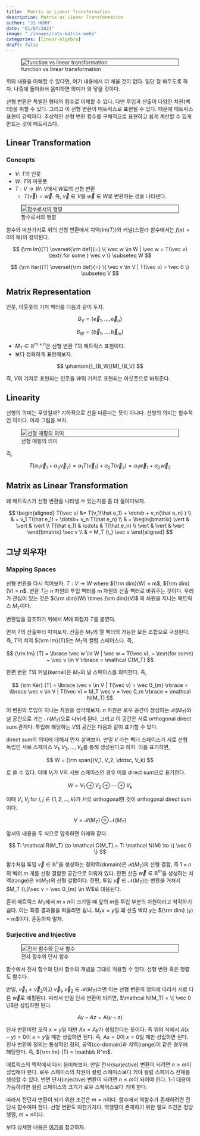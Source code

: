 ```yaml
---
title:  Matrix as Linear Transformation
description: Matrix as Linear Transformation
author: "JS HUHH"
date: "01/07/2021"
image: "./images/cats-matrix.webp"
categories: [linear-algebra]
draft: false
---
```


:::{layout="[-2, 10, -2]"}
![function vs linear transformation ](https://github.com/anarinsk/lostineconomics-v2-1/blob/master/images/linear-transform/matrix_func.png?raw=true){ style="margin: auto; display: block; border:1px solid #2d2d2d;"}
:::

위의 내용을 이해할 수 있다면, 여기 내용에서 더 배울 것이 없다. 일단 잘 봐두도록 하자. 나중에 돌아와서 음미하면 의미가 와 닿을 것이다. 

선형 변환은 특별한 형태의 함수로 이해할 수 있다. 다만 투입과 산출이 다양한 차원(벡터)을 취할 수 있다. 그리고 이 선형 변환이 매트릭스로 표현될 수 있다. 때문에 매트릭스 표현이 강력하다. 추상적인 선형 변환 함수를 구체적으로 표현하고 쉽게 계산할 수 있게 만드는 것이 매트릭스다. 

## Linear Transformation 

### Concepts 

- $V$: $T$의 인풋 
- $W$: $T$의 아웃풋 
- $T: V \to W$: $V$에서 $W$로의 선형 변환 
	- $T(\vec v) = \vec w$. 즉, $\vec v \in V$를 $\vec w \in W$로 변환하는 것을 나타낸다. 

:::{layout="[-2, 10, -2]"}
![함수로서의 행렬](https://github.com/anarinsk/lostineconomics-v2-1/blob/master/images/linear-transform/matrix_func_fig.png?raw=true){ style="margin: auto; display: block; border:1px solid #2d2d2d;"}
:::

함수와 마찬가지로 위의 선형 변환에서 치역(Im($T$))와 커널(스칼라 함수에서는 $f(x) = 0$의 해)이 정의된다. 

$$
{\rm Im}(T) \overset{\rm def}{=} \{ \vec w \in W | \vec w = T(\vec v) \text{ for some } \vec v \} \subseteq W
$$

$$
{\rm Ker}(T) \overset{\rm def}{=} \{ \vec v \in V | T(\vec v) = \vec 0 \} \subseteq V
$$

## Matrix Representation 

인풋, 아웃풋의 기저 벡터를 다음과 같이 두자. 

$$
B_V = \{ \vec e_1, \dotsc, \vec e_n \}
$$

$$
B_W = \{ \vec b_1, \dotsc, \vec b_m \}
$$

- $M_T \in \mathbb R^{m \times n}$은 선형 변환 $T$의 매트릭스 표현이다. 
- 보다 정확하게 표현해보자. 

$$
\phantom{}_{B_W}[M]_{B_V}
$$

즉, $V$의 기저로 표현되는 인풋을 $W$의 기저로 표현되는 아웃풋으로 바꿔준다. 

## Linearity 

선형의 의미는 무엇일까? 기하적으로 선을 다룬다는 뜻이 아니다. 선형의 의미는 함수적인 의미다. 아래 그림을 보자. 

:::{layout="[-2, 10, -2]"}
![선형 매핑의 의미](https://github.com/anarinsk/lostineconomics-v2-1/blob/master/images/linear-transform/linearity.png?raw=true){ style="margin: auto; display: block; border:1px solid #2d2d2d;"}
:::

즉, 

$$
T(\alpha_1 \vec v_1 + \alpha_2 \vec v_2) = \alpha_1 T(\vec v_1) + \alpha_2 T(\vec v_2) = \alpha_1 \vec w_1 + \alpha_2 \vec w_2 
$$ 

## Matrix as Linear Transformation

왜 매트릭스가 선형 변환을 나타낼 수 있는지를 좀 더 들여다보자. 

$$
\begin{aligned}
T(\vec v)  &=  T(v_1{\hat e_1} + \dotsb + v_n{\hat e_n} ) \\
& =  v_1 T(\hat e_1) + \dotsb+ v_n T(\hat e_n)  \\
& = 
\begin{bmatrix}
\vert & \vert & \vert \\
T(\hat e_1) & \cdots & T(\hat e_n) \\
\vert & \vert & \vert
\end{bmatrix} \vec v \\
& = M_T {\,} \vec v
\end{aligned}
$$

## 그냥 외우자! 

### Mapping Spaces 

선형 변환을 다시 적어보자. $T: V \to W$ where ${\rm dim}(W) = m$, ${\rm dim}(V) = n$. 변환 $T$는 $n$ 차원의 투입 벡터를 $m$ 차원의 산출 벡터로 바꿔주는 것이다. 우리가 관심이 있는 것은 ${\rm dim}(W) \times {\rm dim}(V)$ 의 차원을 지니는 매트릭스 $M_T$이다. 

:::{ .column-margin }
변환임을 강조하기 위해서 $M$에 하첨자 $T$를 붙였다. 
:::

먼저 $T$의 산출부터 따져보자. 산출은 $M_T$의 열 벡터의 가능한 모든 조합으로 구성된다. 즉, $T$의 치역 ${\rm Im}(T)$는 $M_T$의 컬럼 스페이스다. 즉, 

$$
{\rm Im} (T) = \lbrace \vec w \in W | \vec w = T(\vec v), ~ \text{for some} ~ \vec v \in V \rbrace = \mathcal C(M_T)
$$

한편 변환 $T$의 커널(kernel)은 $M_T$의 널 스페이스를 의미한다. 즉, 

$$
{\rm Ker} (T) = \lbrace \vec v \in V | T(\vec v) = \vec 0_{m} \rbrace = \lbrace \vec v \in V | T(\vec v) = M_T \vec v = \vec 0_m \rbrace = \mathcal N(M_T)
$$

이 변환의 투입이 지니는 차원을 생각해보자. $n$ 차원은 로우 공간이 생성하는 $\mathcal R (M_T)$와 널 공간으로 가는 $\mathcal N(M_T)$으로 나뉘게 된다. 그리고 이 공간은 서로 orthogonal direct sum 관계다. 투입해 해당하는 $V$의 공간은 다음과 같이 표기할 수 있다. 

:::{ .column-margin }
direct sum의 의미에 대해서 먼저 살펴보자. 만일 $V$ 라는 벡터 스페이스가 서로 선형 독립인 서브 스페이스 $V_1, V_2, \dotsc, V_k$를 통해 생성된다고 하자. 이를 표기하면, 

$$
W = {\rm span}(V_1, V_2, \dotsc, V_k)
$$

로 쓸 수 있다. 이때 $V_i$가 $V$의 서브 스페이스인 경우 이를 direct sum으로 표기한다. 

$$
W = V_1 \oplus V_2 \oplus \dotsb \oplus V_k
$$

이때 $V_i, V_j$ for $i, j \in \lbrace 1, 2, \dotsc, k \rbrace$가 서로 orthogonal한 것이 orthogonal direct sum이다. 
:::

$$
V = \mathcal R (M_T) \oplus \mathcal N (M_T)
$$

앞서의 내용을 두 식으로 압축하면 아래와 같다. 

$$
T: \mathcal R(M_T) \to \mathcal C(M_T),~  
T: \mathcal N(M) \to \{ \vec 0 \}
$$

함수처럼 투입 $\vec v \in \mathbb R^n$을 생성하는 정의역(domain)은 $\mathcal R(M_T)$의 선형 결합, 즉 $1 \times n$의 벡터 $m$ 개를 선형 결합한 공간으로 이뤄져 있다. 한편 산출 $\vec w \in \mathbb R^m$을 생성하는 치역(range)은 $\mathcal C(M_T)$의 선형 걸합이다. 한편, 투입 $\vec v \in \mathcal N(M_T)$는 변환을 거쳐서 $M_T {\,}\vec v = \vec 0_{m} \in W$로 대응된다. 

:::{ .column-margin }
흔히 매트릭스 $M_T$에서 $m \times n$이 크기일 때 앞의 $m$을 투입 부분의 차원이라고 착각하기 쉽다. 이는 최종 결과물을 떠올리면 쉽니. $M_t{\,}x = y$일 떄 산출 벡터 $y$는 ${\rm dim} (y) = m$이다. 혼동하지 말자. 
:::

### Surjective and Injective 

:::{layout="[-2, 10, -2]"}
![전사 함수와 단사 함수](https://github.com/anarinsk/lostineconomics-v2-1/blob/master/images/linear-transform/sur_inj.png?raw=true){ style="margin: auto; display: block; border:1px solid #2d2d2d;"}
:::

함수에서 전사 함수와 단사 함수의 개념을 그대로 적용할 수 있다. 선형 변환 혹은 행렬도 함수다. 

만일, $\vec v_1 \neq \vec v_2$이고 $\vec v_1, \vec v_2 \in \mathcal R(M_T)$라면 이는 선형 변환의 정의에 따라서 서로 다른 $\vec w$로 매핑된다. 따라서 만일 단사 변환이 되려면, $\mathcal N(M_T) = \{ \vec 0 \}$만 성립하면 된다. 

$$
Ay - Az = A(y-z)
$$

단사 변환이란 오직 $x = y$일 때만 $Ax = Ay$가 성립한다는 뜻이다. 즉 위의 식에서 $A(x-y) = 0$이 $x=y$일 때만 성립하면 된다. 즉, $A x = 0$이 $x=0$일 때만 성립하면 된다. 전사 변환의 정의는 통상적인 정의, 공역(co-domain)과 치역(range)이 같은 경우에 해당한다. 즉, ${\rm Im} (T) = \mathbb R^m$. 

매트릭스의 맥락에서 다시 음미해보자. 만일 전사(surjective) 변환이 되려면 $n \geq m$이 성립해야 한다. 로우 스페이스의 차원이 컬럼 스페이스보다 커야 컬럼 스페이스 전체를 생성할 수 있다. 반면 단사(injective) 변환이 되려면 $n \leq m$이 되어야 한다. 1-1 대응이 가능하려면 컬럼 스페이스의 크기가 로우 스페이스보다 커여 한다.

따라서 전단사 변환이 되기 위한 조건은 $m=n$이다. 함수에서 역함수가 존재하려면 전단사 함수여야 한다. 선형 변환도 마찬가지다. 역행렬이 존재하기 위한 필요 조건은 정방 행렬,  $m=n$이다. 

보다 상세한 내용은 [여기](https://textbooks.math.gatech.edu/ila/one-to-one-onto.html)를 참고하자. 